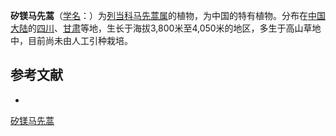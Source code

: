 {{Speciesbox
| name = 矽镁马先蒿
| status = 
| status_system = 
| image =
| genus = Pedicularis
| species = sima
| authority = Maxim.
}}

'''矽镁马先蒿'''（[[学名|学名]]：{{lang|la|''Pedicularis sima''}}）为[[列当科|列当科]][[马先蒿属|马先蒿属]]的植物，为中国的特有植物。分布在[[中国大陆|中国大陆]]的[[四川|四川]]、[[甘肃|甘肃]]等地，生长于海拔3,800米至4,050米的地区，多生于高山草地中，目前尚未由人工引种栽培。

== 参考文献 ==
<div class="references-small">
* {{cite web| url =http://www.bioinfo.cn/db05/KmzwSpecies.php?action=view&id=21469| title =矽镁马先蒿| work =《中国高等植物数据库全库》| publisher =中国科学院微生物研究所| author =昆明植物研究所| accessdate =2009-02-25| deadurl =yes| archiveurl =https://web.archive.org/web/20160305035835/http://www.bioinfo.cn/db05/KmzwSpecies.php?action=view&id=21469| archivedate =2016-03-05}}
</div>
{{Taxonbar|from=Q15231197}}

[[Category:马先蒿属|矽镁马先蒿]]


{{植物小作品}}